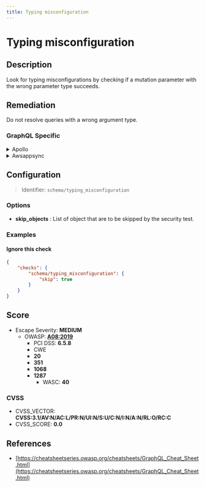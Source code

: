 ```yaml
---
title: Typing misconfiguration
---
```


# Typing misconfiguration

## Description

Look for typing misconfigurations by checking if a mutation parameter with the wrong parameter type succeeds.


## Remediation

Do not resolve queries with a wrong argument type.



### GraphQL Specific

<details>
    <summary>Apollo</summary>

Apollo doesn't allow arguments of the wrong type by default.

Example:
```javascript
{
  "errors": [
    {
      "message": "String cannot represent a non string value: 123",
      "extensions": {
        "code": "GRAPHQL_VALIDATION_FAILED"
      }
    }
  ]
}
```

This error should appear if you are using Apollo.


</details>

<details>
    <summary>Awsappsync</summary>

AWS AppSync doesn't allow arguments of the wrong type by default.

Example:

```json
{
  "data": null,
  "errors": [
    {
      "path": null,
      "locations": [
        {
          "line": 1,
          "column": 18,
          "sourceName": null
        }
      ],
      "message": "Validation error of type WrongType: argument 'a' with value 'StringValue{value='4'}' is not a valid 'Int' @ 'testType'"
    }
  ]
}
```


</details>

## Configuration

> Identifier: `schema/typing_misconfiguration`

### Options

- **skip_objects** : List of object that are to be skipped by the security test.
  



### Examples



#### Ignore this check

```json
{
    "checks": {
        "schema/typing_misconfiguration": {
            "skip": true
        }
    }
}
```




## Score

- Escape Severity: **<span className="medium-severity">MEDIUM</span>**
  - OWASP: **[A08:2019](https://github.com/OWASP/API-Security/blob/master/editions/2019/en/0xa8-injection.md)**
    - PCI DSS: **6.5.8**
    - CWE
    - **20**
    - **351**
    - **1068**
    - **1287**
      - WASC: **40**
      
      

### CVSS

- CVSS_VECTOR: **CVSS:3.1/AV:N/AC:L/PR:N/UI:N/S:U/C:N/I:N/A:N/RL:O/RC:C**
- CVSS_SCORE: **0.0**

## References

- [https://cheatsheetseries.owasp.org/cheatsheets/GraphQL_Cheat_Sheet.html](https://cheatsheetseries.owasp.org/cheatsheets/GraphQL_Cheat_Sheet.html)
  